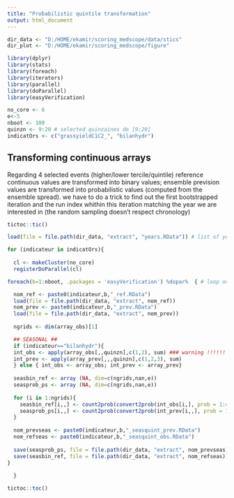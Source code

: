 ```yaml
---
title: "Probabilistic quintile transformation"
output: html_document
---
```


```r
dir_data <- "D:/HOME/ekamir/scoring_medscope/data/stics" 
dir_plot <- "D:/HOME/ekamir/scoring_medscope/figure" 

library(dplyr)
library(stats)
library(foreach)
library(iterators)
library(parallel)
library(doParallel)
library(easyVerification)

no_core <- 6
e<-5
nboot <- 100
quinzn <- 9:20 # selected quinzaines de [9;20]
indicatOrs <- c("grassyieldC1C2_", "bilanhydr")
```

## Transforming continuous arrays 

Regarding 4 selected events (higher/lower tercile/quintile) reference continuous values are transformed into binary values; ensemble prevision values are transformed into probabilistic values (computed from the ensemble spread). 
we have to do a trick to find out the first bootstrapped iteration and the run index whithin this iteration matching the year we are interested in (the random sampling doesn't respect chronology)


```r
tictoc::tic()

load(file = file.path(dir_data, "extract", "years.RData")) # list of years in each bootstrap iteration

for (indicateur in indicatOrs){
  
  cl <- makeCluster(no_core)
  registerDoParallel(cl)

foreach(b=1:nboot, .packages = 'easyVerification') %dopar%  { # loop on bootstrap samples

  nom_ref <- paste0(indicateur,b,"_ref.RData")
  load(file = file.path(dir_data, "extract", nom_ref))
  nom_prev <- paste0(indicateur,b,"_prev.RData")
  load(file = file.path(dir_data, "extract", nom_prev))
  
  ngrids <- dim(array_obs)[1]

  ## SEASONAL ##
  if (indicateur=="bilanhydr"){
  int_obs <- apply(array_obs[,,quinzn],c(1,2), sum) ### warning !!!!!! MEAN OR SUM REGARDING INDIC ############
  int_prev <- apply(array_prev[,,,quinzn],c(1,2,3), sum)
  } else { int_obs <- array_obs; int_prev <- array_prev}
  
  seasbin_ref <- array (NA, dim=c(ngrids,nan,e))
  seasprob_ps <- array (NA, dim=c(ngrids,nan,e))
  
  for (i in 1:ngrids){
    seasbin_ref[i,,] <- count2prob(convert2prob(int_obs[i,], prob = 1:4/5), type = 4)
    seasprob_ps[i,,] <- count2prob(convert2prob(int_prev[i,,], prob = 1:4/5), type = 4)
  }
    
  nom_prevseas <- paste0(indicateur,b,"_seasquint_prev.RData")
  nom_refseas <- paste0(indicateur,b,"_seasquint_obs.RData")
    
  save(seasprob_ps, file = file.path(dir_data, "extract", nom_prevseas))
  save(seasbin_ref, file = file.path(dir_data, "extract", nom_refseas))
} 
 
  }

tictoc::toc()
```
